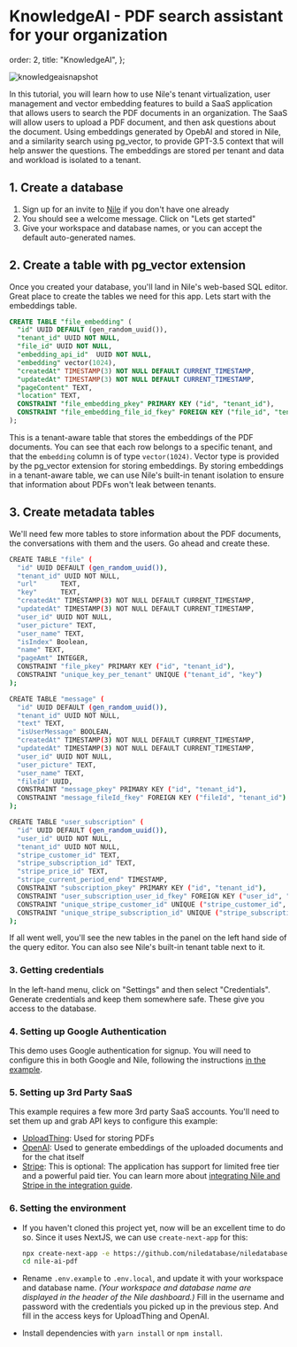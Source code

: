 # KnowledgeAI - PDF search assistant for your organization

  order: 2,
  title: "KnowledgeAI",
};

![knowledgeaisnapshot](/docs/knowledgeai.png)

In this tutorial, you will learn how to use Nile's tenant virtualization, user management and
vector embedding features to build a SaaS application that allows users to search the PDF documents
in an organization. The SaaS will allow users to upload a PDF document, and then ask questions about the document.
Using embeddings generated by OpebAI and stored in Nile, and a similarity search using pg_vector,
to provide GPT-3.5 context that will help answer the questions. The embeddings are stored per tenant and data and
workload is isolated to a tenant.

## 1. Create a database

1. Sign up for an invite to [Nile](https://thenile.dev) if you don't have one already
2. You should see a welcome message. Click on "Lets get started"
3. Give your workspace and database names, or you can accept the default auto-generated names.

## 2. Create a table with pg_vector extension

Once you created your database, you'll land in Nile's web-based SQL editor. Great place to create the
tables we need for this app. Lets start with the embeddings table.

```sql
CREATE TABLE "file_embedding" (
  "id" UUID DEFAULT (gen_random_uuid()),
  "tenant_id" UUID NOT NULL,
  "file_id" UUID NOT NULL,
  "embedding_api_id"  UUID NOT NULL,
  "embedding" vector(1024),
  "createdAt" TIMESTAMP(3) NOT NULL DEFAULT CURRENT_TIMESTAMP,
  "updatedAt" TIMESTAMP(3) NOT NULL DEFAULT CURRENT_TIMESTAMP,
  "pageContent" TEXT,
  "location" TEXT,
  CONSTRAINT "file_embedding_pkey" PRIMARY KEY ("id", "tenant_id"),
  CONSTRAINT "file_embedding_file_id_fkey" FOREIGN KEY ("file_id", "tenant_id") REFERENCES "file" ("id", "tenant_id")
);
```

This is a tenant-aware table that stores the embeddings of the PDF documents.
You can see that each row belongs to a specific tenant, and that the `embedding`
column is of type `vector(1024)`. Vector type is provided by the pg_vector extension for storing embeddings.
By storing embeddings in a tenant-aware table, we can use Nile's built-in tenant isolation to ensure that
information about PDFs won't leak between tenants.

## 3. Create metadata tables

We'll need few more tables to store information about the PDF documents, the conversations with them
and the users. Go ahead and create these.

```bash
CREATE TABLE "file" (
  "id" UUID DEFAULT (gen_random_uuid()),
  "tenant_id" UUID NOT NULL,
  "url"      TEXT,
  "key"      TEXT,
  "createdAt" TIMESTAMP(3) NOT NULL DEFAULT CURRENT_TIMESTAMP,
  "updatedAt" TIMESTAMP(3) NOT NULL DEFAULT CURRENT_TIMESTAMP,
  "user_id" UUID NOT NULL,
  "user_picture" TEXT,
  "user_name" TEXT,
  "isIndex" Boolean,
  "name" TEXT,
  "pageAmt" INTEGER,
  CONSTRAINT "file_pkey" PRIMARY KEY ("id", "tenant_id"),
  CONSTRAINT "unique_key_per_tenant" UNIQUE ("tenant_id", "key")
);

CREATE TABLE "message" (
  "id" UUID DEFAULT (gen_random_uuid()),
  "tenant_id" UUID NOT NULL,
  "text" TEXT,
  "isUserMessage" BOOLEAN,
  "createdAt" TIMESTAMP(3) NOT NULL DEFAULT CURRENT_TIMESTAMP,
  "updatedAt" TIMESTAMP(3) NOT NULL DEFAULT CURRENT_TIMESTAMP,
  "user_id" UUID NOT NULL,
  "user_picture" TEXT,
  "user_name" TEXT,
  "fileId" UUID,
  CONSTRAINT "message_pkey" PRIMARY KEY ("id", "tenant_id"),
  CONSTRAINT "message_fileId_fkey" FOREIGN KEY ("fileId", "tenant_id") REFERENCES "file" ("id", "tenant_id")
);

CREATE TABLE "user_subscription" (
  "id" UUID DEFAULT (gen_random_uuid()),
  "user_id" UUID NOT NULL,
  "tenant_id" UUID NOT NULL,
  "stripe_customer_id" TEXT,
  "stripe_subscription_id" TEXT,
  "stripe_price_id" TEXT,
  "stripe_current_period_end" TIMESTAMP,
  CONSTRAINT "subscription_pkey" PRIMARY KEY ("id", "tenant_id"),
  CONSTRAINT "user_subscription_user_id_fkey" FOREIGN KEY ("user_id", "tenant_id") REFERENCES users.tenant_users ("user_id", "tenant_id"),
  CONSTRAINT "unique_stripe_customer_id" UNIQUE ("stripe_customer_id", "tenant_id"),
  CONSTRAINT "unique_stripe_subscription_id" UNIQUE ("stripe_subscription_id", "tenant_id")
);

```

If all went well, you'll see the new tables in the panel on the left hand side of the query editor. You can also see Nile's built-in tenant table next to it.

### 3. Getting credentials

In the left-hand menu, click on "Settings" and then select "Credentials".
Generate credentials and keep them somewhere safe. These give you access to the database.

### 4. Setting up Google Authentication

This demo uses Google authentication for signup. You will need to configure this in both Google and Nile, 
following the instructions [in the example](https://github.com/niledatabase/niledatabase/blob/main/examples/user_management/social_login_google/NextJS/README.md).


### 5. Setting up 3rd Party SaaS

This example requires a few more 3rd party SaaS accounts.
You'll need to set them up and grab API keys to configure this example:

- [UploadThing](https://uploadthing.com): Used for storing PDFs
- [OpenAI](https://openai.com/): Used to generate embeddings of the uploaded documents and for the chat itself
- [Stripe](https://stripe.com/): This is optional: The application has support for limited free tier and a powerful paid tier. You can learn more about [integrating Nile and Stripe in the integration guide](https://www.thenile.dev/docs/integrations/stripe).

### 6. Setting the environment

- If you haven't cloned this project yet, now will be an excellent time to do so. Since it uses NextJS, we can use `create-next-app` for this:

  ```bash
  npx create-next-app -e https://github.com/niledatabase/niledatabase/tree/main/examples/ai/ai_pdf nile-ai-pdf
  cd nile-ai-pdf
  ```

- Rename `.env.example` to `.env.local`, and update it with your workspace and database name.
  _(Your workspace and database name are displayed in the header of the Nile dashboard.)_
  Fill in the username and password with the credentials you picked up in the previous step.
  And fill in the access keys for UploadThing and OpenAI.

- Install dependencies with `yarn install` or `npm install`.
